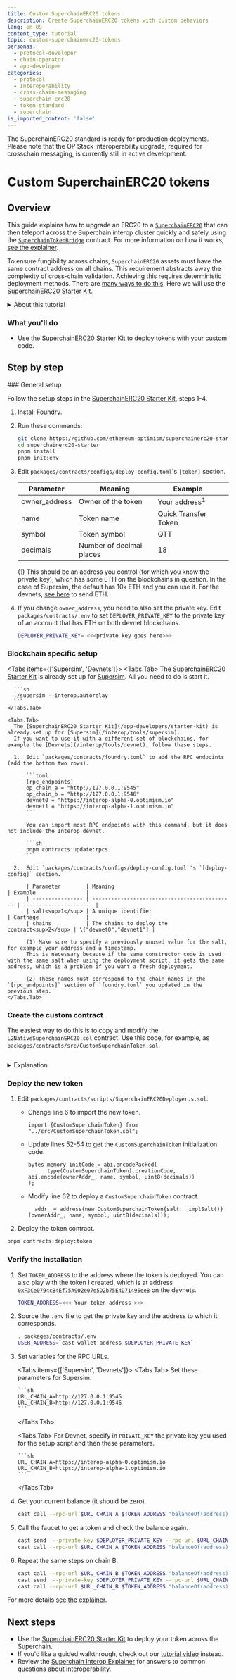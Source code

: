 ```yaml
---
title: Custom SuperchainERC20 tokens
description: Create SuperchainERC20 tokens with custom behaviors
lang: en-US
content_type: tutorial
topic: custom-superchainerc20-tokens
personas:
  - protocol-developer
  - chain-operator
  - app-developer
categories:
  - protocol
  - interoperability
  - cross-chain-messaging
  - superchain-erc20
  - token-standard
  - superchain
is_imported_content: 'false'
---
```



<Callout>
  The SuperchainERC20 standard is ready for production deployments.
  Please note that the OP Stack interoperability upgrade, required for crosschain messaging, is currently still in active development.
</Callout>

# Custom SuperchainERC20 tokens

## Overview

This guide explains how to upgrade an ERC20 to a [`SuperchainERC20`](https://github.com/ethereum-optimism/optimism/blob/develop/packages/contracts-bedrock/src/L2/SuperchainERC20.sol)  that can then teleport across the Superchain interop cluster quickly and safely using the [`SuperchainTokenBridge`](https://github.com/ethereum-optimism/optimism/blob/develop/packages/contracts-bedrock/src/L2/SuperchainTokenBridge.sol) contract. For more information on how it works, [see the explainer](/interop/superchain-erc20).

To ensure fungibility across chains, `SuperchainERC20` assets must have the same contract address on all chains. This requirement abstracts away the complexity of cross-chain validation. Achieving this requires deterministic deployment methods. There are [many ways to do this](https://github.com/Arachnid/deterministic-deployment-proxy).
Here we will use the [SuperchainERC20 Starter Kit](/app-developers/starter-kit).

<details>
  <summary>About this tutorial</summary>

  **What you'll learn**

  *   How to deploy custom ERC20 tokens across multiple chains at the same address so that they can be bridged with the [`SuperchainTokenBridge`](https://github.com/ethereum-optimism/optimism/blob/develop/packages/contracts-bedrock/src/L2/SuperchainTokenBridge.sol) contract.

  **Prerequisitve technical knowledge**

  *   Understanding of smart contract development
  *   Familiarity with blockchain concepts
  *   Familiarity with [standard SuperchainERC20 deployments](/interop/tutorials/deploy-superchain-erc20).

  **Development environment**

  *   Unix-like operating system (Linux, macOS, or WSL for Windows)
  *   Git for version control
</details>

### What you'll do

*   Use the [SuperchainERC20 Starter Kit](/app-developers/starter-kit) to deploy tokens with your custom code.

## Step by step

<Steps>
  ### General setup

  Follow the setup steps in the [SuperchainERC20 Starter Kit](/app-developers/starter-kit#setup), steps 1-4.

  1.  Install [Foundry](https://book.getfoundry.sh/getting-started/installation).

  2.  Run these commands:

      ```sh
      git clone https://github.com/ethereum-optimism/superchainerc20-starter.git
      cd superchainerc20-starter
      pnpm install
      pnpm init:env
      ```

  3.  Edit `packages/contracts/configs/deploy-config.toml`'s `[token]` section.

      | Parameter      | Meaning                  | Example                  |   |
      | -------------- | ------------------------ | ------------------------ | - |
      | owner\_address | Owner of the token       | Your address<sup>1</sup> |   |
      | name           | Token name               | Quick Transfer Token     |   |
      | symbol         | Token symbol             | QTT                      |   |
      | decimals       | Number of decimal places | 18                       |   |

      (1) This should be an address you control (for which you know the private key), which has some ETH on the blockchains in question.
      In the case of Supersim, the default has 10k ETH and you can use it.
      For the devnets, [see here](/interop/tools/devnet#sending-eth-to-the-interop-devnets) to send ETH.

  4.  If you change `owner_address`, you need to also set the private key.
      Edit `packages/contracts/.env` to set `DEPLOYER_PRIVATE_KEY` to the private key of an account that has ETH on both devnet blockchains.

      ```sh
      DEPLOYER_PRIVATE_KEY= <<<private key goes here>>>
      ```

  ### Blockchain specific setup

  <Tabs items={['Supersim', 'Devnets']}>
    <Tabs.Tab>
      The [SuperchainERC20 Starter Kit](/app-developers/starter-kit) is already set up for [Supersim](/interop/tools/supersim).
      All you need to do is start it.

      ```sh
      ./supersim --interop.autorelay
      ```
    </Tabs.Tab>

    <Tabs.Tab>
      The [SuperchainERC20 Starter Kit](/app-developers/starter-kit) is already set up for [Supersim](/interop/tools/supersim).
      If you want to use it with a different set of blockchains, for example the [Devnets](/interop/tools/devnet), follow these steps.

      1.  Edit `packages/contracts/foundry.toml` to add the RPC endpoints (add the bottom two rows).

          ```toml
          [rpc_endpoints]
          op_chain_a = "http://127.0.0.1:9545"
          op_chain_b = "http://127.0.0.1:9546"
          devnet0 = "https://interop-alpha-0.optimism.io"
          devnet1 = "https://interop-alpha-1.optimism.io"
          ```

          You can import most RPC endpoints with this command, but it does not include the Interop devnet.

          ```sh
          pnpm contracts:update:rpcs
          ```

      2.  Edit `packages/contracts/configs/deploy-config.toml`'s `[deploy-config]` section.

          | Parameter        | Meaning                                       | Example                |
          | ---------------- | --------------------------------------------- | ---------------------- |
          | salt<sup>1</sup> | A unique identifier                           | Carthage               |
          | chains           | The chains to deploy the contract<sup>2</sup> | \["devnet0","devnet1"] |

          (1) Make sure to specify a previously unused value for the salt, for example your address and a timestamp.
          This is necessary because if the same constructor code is used with the same salt when using the deployment script, it gets the same address, which is a problem if you want a fresh deployment.

          (2) These names must correspond to the chain names in the `[rpc_endpoints]` section of `foundry.toml` you updated in the previous step.
    </Tabs.Tab>
  </Tabs>

  ### Create the custom contract

  The easiest way to do this is to copy and modify the `L2NativeSuperchainERC20.sol` contract.
  Use this code, for example, as `packages/contracts/src/CustomSuperchainToken.sol`.

  ```solidity file=<rootDir>/public/tutorials/CustomSuperchainToken.sol hash=4ad95b9203ce523351eba0501f8b972d 
  ```

  <details>
    <summary>Explanation</summary>

    ```solidity file=<rootDir>/public/tutorials/CustomSuperchainToken.sol#L36-L38 hash=4e402ea88c9cd796500425172a6de16d 
    ```

    This function lets users get tokens for themselves.
    This token is for testing purposes, so it is useful for users to get their own tokens to run tests.
  </details>

  ### Deploy the new token

  1.  Edit `packages/contracts/scripts/SuperchainERC20Deployer.s.sol`:

      *   Change line 6 to import the new token.

          ```solidity
          import {CustomSuperchainToken} from "../src/CustomSuperchainToken.sol";
          ```

      *   Update lines 52-54 to get the `CustomSuperchainToken` initialization code.

          ```solidity
          bytes memory initCode = abi.encodePacked(
                type(CustomSuperchainToken).creationCode, abi.encode(ownerAddr_, name, symbol, uint8(decimals))
          );
          ```

      *   Modify line 62 to deploy a `CustomSuperchainToken` contract.

          ```solidity
            addr_ = address(new CustomSuperchainToken{salt: _implSalt()}(ownerAddr_, name, symbol, uint8(decimals)));
          ```

  2.  Deploy the token contract.

  ```sh
  pnpm contracts:deploy:token
  ```

  ### Verify the installation

  1.  Set `TOKEN_ADDRESS` to the address where the token is deployed.
      You can also play with the token I created, which is at address [`0xF3Ce0794cB4Ef75A902e07e5D2b75E4D71495ee8`](https://sid.testnet.routescan.io/address/0xF3Ce0794cB4Ef75A902e07e5D2b75E4D71495ee8) on the devnets.

      ```sh
      TOKEN_ADDRESS=<<< Your token address >>>
      ```

  2.  Source the `.env` file to get the private key and the address to which it corresponds.

      ```sh
      . packages/contracts/.env
      USER_ADDRESS=`cast wallet address $DEPLOYER_PRIVATE_KEY`
      ```

  3.  Set variables for the RPC URLs.

      <Tabs items={['Supersim', 'Devnets']}>
        <Tabs.Tab>
          Set these parameters for Supersim.

          ```sh
          URL_CHAIN_A=http://127.0.0.1:9545
          URL_CHAIN_B=http://127.0.0.1:9546
          ```
        </Tabs.Tab>

        <Tabs.Tab>
          For Devnet, specify in `PRIVATE_KEY` the private key you used for the setup script and then these parameters.

          ```sh
          URL_CHAIN_A=https://interop-alpha-0.optimism.io
          URL_CHAIN_B=https://interop-alpha-1.optimism.io
          ```
        </Tabs.Tab>
      </Tabs>

  4.  Get your current balance (it should be zero).

      ```sh
      cast call --rpc-url $URL_CHAIN_A $TOKEN_ADDRESS "balanceOf(address)" $USER_ADDRESS | cast --from-wei
      ```

  5.  Call the faucet to get a token and check the balance again.

      ```sh
      cast send  --private-key $DEPLOYER_PRIVATE_KEY --rpc-url $URL_CHAIN_A $TOKEN_ADDRESS "faucet()"
      cast call --rpc-url $URL_CHAIN_A $TOKEN_ADDRESS "balanceOf(address)" $USER_ADDRESS | cast --from-wei
      ```

  6.  Repeat the same steps on chain B.

      ```sh
      cast call --rpc-url $URL_CHAIN_B $TOKEN_ADDRESS "balanceOf(address)" $USER_ADDRESS | cast --from-wei
      cast send  --private-key $DEPLOYER_PRIVATE_KEY --rpc-url $URL_CHAIN_B $TOKEN_ADDRESS "faucet()"
      cast call --rpc-url $URL_CHAIN_B $TOKEN_ADDRESS "balanceOf(address)" $USER_ADDRESS | cast --from-wei
      ```
</Steps>

For more details [see the explainer](/interop/superchain-erc20).

## Next steps

*   Use the [SuperchainERC20 Starter Kit](/app-developers/starter-kit) to deploy your token across the Superchain.
*   If you'd like a guided walkthrough, check out our [tutorial video](https://x.com/i/status/1866095114374045969) instead.
*   Review the [Superchain Interop Explainer](/interop/explainer) for answers to common questions about interoperability.
